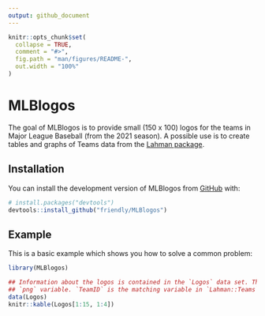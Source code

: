 ```yaml
---
output: github_document
---
```


<!-- README.md is generated from README.Rmd. Please edit that file -->

```r
knitr::opts_chunk$set(
  collapse = TRUE,
  comment = "#>",
  fig.path = "man/figures/README-",
  out.width = "100%"
)
```

# MLBlogos

<!-- badges: start -->
<!-- badges: end -->

The goal of MLBlogos is to provide small (150 x 100) logos for the teams in Major League Baseball
(from the 2021 season).
A possible use is to create tables and graphs of Teams data from the [Lahman package](https://github.com/cdalzell/Lahman).

## Installation

You can install the development version of MLBlogos from [GitHub](https://github.com/) with:

``` r
# install.packages("devtools")
devtools::install_github("friendly/MLBlogos")
```

## Example

This is a basic example which shows you how to solve a common problem:

```r
library(MLBlogos)

## Information about the logos is contained in the `Logos` data set. The file name of each logo (in PNG format) is contained in the
## `png` variable. `TeamID` is the matching variable in `Lahman::Teams`.
data(Logos)
knitr::kable(Logos[1:15, 1:4])
```

